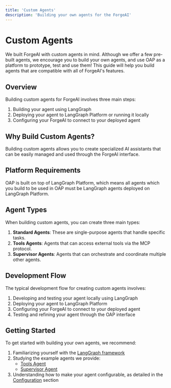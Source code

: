 ```yaml
---
title: 'Custom Agents'
description: 'Building your own agents for the ForgeAI'
---
```


# Custom Agents

We built ForgeAI with custom agents in mind. Although we offer a few pre-built agents, we encourage you to build your own agents, and use OAP as a platform to prototype, test and use them! This guide will help you build agents that are compatible with all of ForgeAI's features.

## Overview

Building custom agents for ForgeAI involves three main steps:

1. Building your agent using LangGraph
2. Deploying your agent to LangGraph Platform or running it locally
3. Configuring your ForgeAI to connect to your deployed agent

## Why Build Custom Agents?

Building custom agents allows you to create specialized AI assistants that can be easily managed and used through the ForgeAI interface.

## Platform Requirements

OAP is built on top of LangGraph Platform, which means all agents which you build to be used in OAP must be LangGraph agents deployed on LangGraph Platform.

## Agent Types

When building custom agents, you can create three main types:

1. **Standard Agents**: These are single-purpose agents that handle specific tasks.
2. **Tools Agents**: Agents that can access external tools via the MCP protocol.
3. **Supervisor Agents**: Agents that can orchestrate and coordinate multiple other agents.

## Development Flow

The typical development flow for creating custom agents involves:

1. Developing and testing your agent locally using LangGraph
2. Deploying your agent to LangGraph Platform
3. Configuring your ForgeAI to connect to your deployed agent
4. Testing and refining your agent through the OAP interface

## Getting Started

To get started with building your own agents, we recommend:

1. Familiarizing yourself with the [LangGraph framework](https://github.com/langchain-ai/langgraph)
2. Studying the example agents we provide:
   - [Tools Agent](https://github.com/langchain-ai/oap-langgraph-tools-agent)
   - [Supervisor Agent](https://github.com/langchain-ai/oap-agent-supervisor)
3. Understanding how to make your agent configurable, as detailed in the [Configuration](/custom-agents/configuration) section
